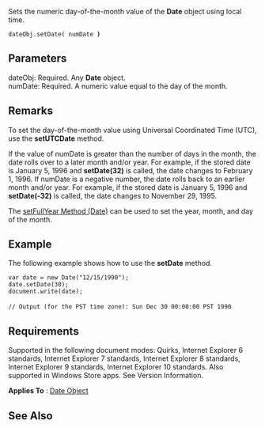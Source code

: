 Sets the numeric day-of-the-month value of the '''Date''' object using local time.

 dateObj.setDate( numDate ''')'''

==Parameters==
; dateObj: Required. Any '''Date''' object.
; numDate: Required. A numeric value equal to the day of the month.

==Remarks==
To set the day-of-the-month value using Universal Coordinated Time (UTC), use the '''setUTCDate''' method.

If the value of numDate is greater than the number of days in the month, the date rolls over to a later month and/or year. For example, if the stored date is January 5, 1996 and '''setDate(32)''' is called, the date changes to February 1, 1996. If numDate is a negative number, the date rolls back to an earlier month and/or year. For example, if the stored date is January 5, 1996 and '''setDate(-32)''' is called, the date changes to November 29, 1995.

The [[Objects/Date/setFullYear Method|setFullYear Method (Date)]] can be used to set the year, month, and day of the month.


==Example==
The following example shows how to use the '''setDate''' method.

 var date = new Date("12/15/1990");
 date.setDate(30);
 document.write(date);
 
 // Output (for the PST time zone): Sun Dec 30 00:00:00 PST 1990

==Requirements==
Supported in the following document modes: Quirks, Internet Explorer 6 standards, Internet Explorer 7 standards, Internet Explorer 8 standards, Internet Explorer 9 standards, Internet Explorer 10 standards. Also supported in Windows Store apps. See Version Information.

'''Applies To''' : [[Objects/Date|Date Object]]


==See Also==

              

              

              

              
